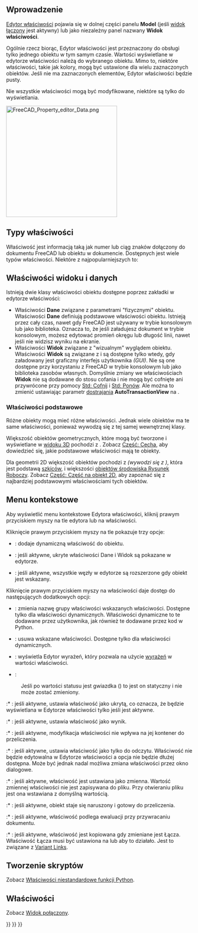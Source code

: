 <languages/>

{{Docnav/pl
|[[Document_structure/pl|Struktura dokumentu]]
|[[Workbenches/pl|Środowiska pracy]]
}}

{{TOCright}}

<span id="Introduction"></span>
==Wprowadzenie==

[[Property editor/pl|Edytor właściwości]] pojawia się w dolnej części panelu '''Model''' (jeśli [[Combo_view/pl|widok łączony]] jest aktywny) lub jako niezależny panel nazwany '''Widok właściwości'''.

Ogólnie rzecz biorąc, Edytor właściwości jest przeznaczony do obsługi tylko jednego obiektu w tym samym czasie. Wartości wyświetlane w edytorze właściwości należą do wybranego obiektu. Mimo to, niektóre właściwości, takie jak kolory, mogą być ustawione dla wielu zaznaczonych obiektów. Jeśli nie ma zaznaczonych elementów, Edytor właściwości będzie pusty.

Nie wszystkie właściwości mogą być modyfikowane, niektóre są tylko do wyświetlania.

[[File:FreeCAD_Property_editor_Data.png|300px]]
{{Caption|Właściwości Dane obiektu [[Part_Box/pl|Część: Sześcian]]}}

<span id="Property_types"></span>
==Typy właściwości==

Właściwość jest informacją taką jak numer lub ciąg znaków dołączony do dokumentu FreeCAD lub obiektu w dokumencie. Dostępnych jest wiele typów właściwości. Niektóre z najpopularniejszych to:

{{Code|lang=text|code=
App::PropertyAngle
App::PropertyBool
App::PropertyDistance
App::PropertyFloat
App::PropertyInteger
App::PropertyLength
App::PropertyPlacement
App::PropertyString
App::PropertyVector
}}

<span id="View_and_Data_properties"></span>
==Właściwości widoku i danych==

Istnieją dwie klasy właściwości obiektu dostępne poprzez zakładki w edytorze właściwości:
* Właściwości '''Dane''' związane z parametrami "fizycznymi" obiektu. Właściwości '''Dane''' definiują podstawowe właściwości obiektu. Istnieją przez cały czas, nawet gdy FreeCAD jest używany w trybie konsolowym lub jako biblioteka. Oznacza to, że jeśli załadujesz dokument w trybie konsolowym, możesz edytować promień okręgu lub długość linii, nawet jeśli nie widzisz wyniku na ekranie.
* Właściwości '''Widok''' związane z "wizualnym" wyglądem obiektu. Właściwości '''Widok''' są związane z {{incode|ViewObject}} i są dostępne tylko wtedy, gdy załadowany jest graficzny interfejs użytkownika ''(GUI)''. Nie są one dostępne przy korzystaniu z FreeCAD w trybie konsolowym lub jako biblioteka zasobów własnych. Domyślnie zmiany we właściwościach '''Widok''' nie są dodawane do stosu cofania i nie mogą być cofnięte ani przywrócone przy pomocy [[Std_Undo/pl|Std: Cofnij]] i [[Std_Redo/pl|Std: Ponów]]. Ale można to zmienić ustawiając parametr [[Fine-tuning/pl|dostrajania]] '''AutoTransactionView''' na {{TRUE/pl}}.

<span id="Basic_properties"></span>
===Właściwości podstawowe===

Różne obiekty mogą mieć różne właściwości. Jednak wiele obiektów ma te same właściwości, ponieważ wywodzą się z tej samej wewnętrznej klasy.

Większość obiektów geometrycznych, które mogą być tworzone i wyświetlane w [[3D view|widoku 3D]] pochodzi z {{incode|Part::Feature}}. Zobacz [[Part_Feature/pl|Część: Cecha]], aby dowiedzieć się, jakie podstawowe właściwości mają te obiekty.

Dla geometrii 2D większość obiektów pochodzi z {{incode|Part::Part2DObject}} ''(wywodzi się z {{incode|Part::Feature}})'', która jest podstawą [[Sketch/pl|szkiców]], i większości [[Draft_Workbench/pl|obiektów środowiska Rysunek Roboczy]]. Zobacz [[Part_Part2DObject/pl|Część: Część na obiekt 2D]], aby zapoznać się z najbardziej podstawowymi właściwościami tych obiektów.

<span id="Context_menu"></span>
== Menu kontekstowe ==

Aby wyświetlić menu kontekstowe Edytora właściwości, kliknij prawym przyciskiem myszy na tle edytora lub na właściwości.

Kliknięcie prawym przyciskiem myszy na tle pokazuje trzy opcje:

* {{MenuCommand|Dodaj właściwość}}: dodaje dynamiczną właściwość do obiektu.

* {{MenuCommand|Pokaż ukryte}}: jeśli aktywne, ukryte właściwości Dane i Widok są pokazane w edytorze.

* {{MenuCommand|Automatycznie rozszerz}}: jeśli aktywne, wszystkie węzły w edytorze są rozszerzone gdy obiekt jest wskazany.

Kliknięcie prawym przyciskiem myszy na właściwości daje dostęp do następujących dodatkowych opcji:

* {{MenuCommand|Zmień nazwę grupy właściwości}}: zmienia nazwę grupy właściwości wskazanych właściwości. Dostępne tylko dla właściwości dynamicznych. Właściwości dynamiczne to te dodawane przez użytkownika, jak również te dodawane przez kod w Python.

* {{MenuCommand|Usuń właściwość}}: usuwa wskazane właściwości. Dostępne tylko dla właściwości dynamicznych.

* {{MenuCommand|Wyrażenie...}}: wyświetla Edytor wyrażeń, który pozwala na użycie [[Expressions/pl|wyrażeń]] w wartości właściwości.

* {{MenuCommand|Status}}:

: Jeśli po wartości statusu jest gwiazdka ({{MenuCommand|*}}) to jest on statyczny i nie może zostać zmieniony.

:* {{MenuCommand|Ukryte}}: jeśli aktywne, ustawia właściwość jako ukrytą, co oznacza, że będzie wyświetlana w Edytorze właściwości tylko jeśli {{MenuCommand|Pokaż ukryte}} jest aktywne.

:* {{MenuCommand|Wynik}}: jeśli aktywne, ustawia właściwość jako wynik.

:* {{MenuCommand|Brak przeliczania}}: jeśli aktywne, modyfikacja właściwości nie wpływa na jej kontener do przeliczenia.

:* {{MenuCommand|Tylko do odczytu}}: jeśli aktywne, ustawia właściwość jako tylko do odczytu. Właściwość nie będzie edytowalna w Edytorze właściwości a opcja {{MenuCommand|Wyrażenie...}} nie będzie dłużej dostępna. Może być jednak nadal możliwa zmiana właściwości przez okno dialogowe.

:* {{MenuCommand|Zmienna}}: jeśli aktywne, właściwość jest ustawiana jako zmienna. Wartość zmiennej właściwości nie jest zapisywana do pliku. Przy otwieraniu pliku jest ona wstawiana z domyślną wartością.

:* {{MenuCommand|Naruszone}}: jeśli aktywne, obiekt staje się naruszony i gotowy do przeliczenia.

:* {{MenuCommand|Ewaluacja przy przywróceniu}}: jeśli aktywne, właściwość podlega ewaluacji przy przywracaniu dokumentu.

:* {{MenuCommand|Kopiuj przy zmianie}}: jeśli aktywne, właściwość jest kopiowana gdy zmieniane jest Łącza. Właściwość {{PropertyData|Link Copy on Change}} Łącza musi być ustawiona na {{Value|Tracking}} lub {{Value|Enabled}} aby to działało. Jest to związane z [https://forum.freecad.org/viewtopic.php?p=738833#p738833 Variant Links].

<span id="Scripting"></span>
==Tworzenie skryptów==

Zobacz [[FeaturePython_Custom_Properties/pl|Właściwości niestandardowe funkcji Python]].

<span id="Preferences"></span>
==Właściwości==

Zobacz [[Combo_view/pl#Ustawienia|Widok połączony]].


{{Docnav/pl
|[[Document_structure/pl|Struktura dokumentu]]
|[[Workbenches/pl|Środowiska pracy]]
}}

{{Interface_navi{{#translation:}}}}
{{Std_Base_navi{{#translation:}}}}
{{Userdocnavi{{#translation:}}}}